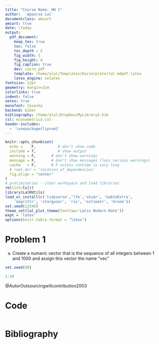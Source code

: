 ```yaml
---
title: "Course Name: HW 1"
author:  'Apoorva Lal'
documentclass: amsart
amsart: true
date: \today
output:
  pdf_document:
    keep_tex: true
    toc: false
    toc_depth : 2
    fig_width: 5
    fig_height: 4
    fig_caption: true
    dev: cairo_pdf
    template: /home/alal/Templates/boilerplate/lal-mdpdf.latex
    latex_engine: xelatex
fontsize: 12pt
geometry: margin=2cm
colorlinks: true
indent: false
xetex: true
monofont: Iosevka
backend: biber
bibliography: /home/alal/Dropbox/MyLibrary2.bib
csl: econometrica.csl
header-includes:
  - '\usepackage{lipsum}'
---
```


```r
knitr::opts_chunk$set(
  echo =    F,          # don't show code
  include = T,          # show output
  warning = F,       # don't show warnings
  message = F,       # don't show messages (less serious warnings)
  cache   = F,       # F unless runtime is very long
  # root.dir = 'location_of_dependencies'
  fig.align = "center"
)
# preliminaries - clear workspace and load libraries
rm(list=ls())
library(LalRUtils)
load_or_install(c('tidyverse','lfe','skimr', 'kableExtra',
    'magrittr', 'stargazer', 'rio', 'estimatr', 'broom'))
set.seed(12345)
theme_set(lal_plot_theme(fontfam='Latin Modern Math'))
expt = 'latex'
options(knitr.table.format = "latex")
```

# Problem 1

a) Create a numeric vector that is the sequence of all integers
between 1 and 1000 and assign this vector the name "vec"

```r
set.seed(98)

1:10
```

@AutorOutsourcingwillcontribution2003


# Code
```r
```

# Bibliography
